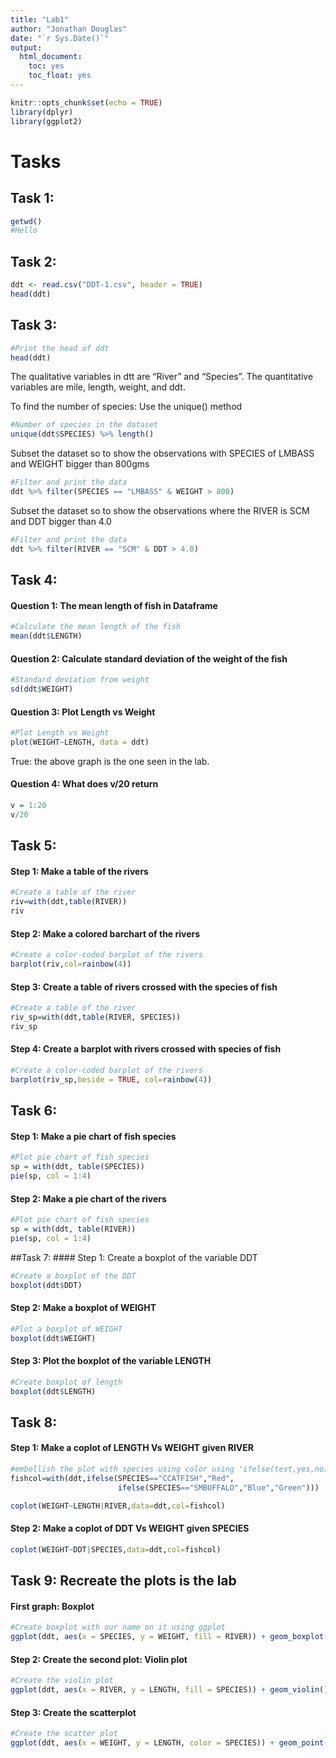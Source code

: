 ```yaml
---
title: "Lab1"
author: "Jonathan Douglas"
date: "`r Sys.Date()`"
output: 
  html_document:
    toc: yes
    toc_float: yes
---
```


```r
knitr::opts_chunk$set(echo = TRUE)
library(dplyr)
library(ggplot2)
```

# Tasks

## Task 1:

```r
getwd()
#Hello
```

## Task 2:
```r
ddt <- read.csv("DDT-1.csv", header = TRUE)
head(ddt)
```

## Task 3:
```r
#Print the head of ddt
head(ddt)
```
The qualitative variables in dtt are "River" and "Species". The quantitative variables are mile, length, weight, and ddt.

To find the number of species: Use the unique() method
```r
#Number of species in the dataset
unique(ddt$SPECIES) %>% length()
```

Subset the dataset so to show the observations with SPECIES of LMBASS and WEIGHT bigger than 800gms
```r
#Filter and print the data
ddt %>% filter(SPECIES == "LMBASS" & WEIGHT > 800)
```
Subset the dataset so to show the observations where the RIVER is SCM and DDT bigger than 4.0

```r
#Filter and print the data
ddt %>% filter(RIVER == "SCM" & DDT > 4.0)
```

## Task 4:
#### Question 1: The mean length of fish in Dataframe

```r
#Calculate the mean length of the fish
mean(ddt$LENGTH)
```

#### Question 2: Calculate standard deviation of the weight of the fish
```r
#Standard deviation from weight
sd(ddt$WEIGHT)
```
#### Question 3: Plot Length vs Weight
```r
#Plot Length vs Weight
plot(WEIGHT~LENGTH, data = ddt)
```

True: the above graph is the one seen in the lab.

#### Question 4: What does v/20 return
```r
v = 1:20
v/20
```



## Task 5:
#### Step 1: Make a table of the rivers
```r
#Create a table of the river
riv=with(ddt,table(RIVER))
riv
```

#### Step 2: Make a colored barchart of the rivers
```r
#Create a color-coded barplot of the rivers
barplot(riv,col=rainbow(4))
```

#### Step 3: Create a table of rivers crossed with the species of fish
```r
#Create a table of the river
riv_sp=with(ddt,table(RIVER, SPECIES))
riv_sp
```
#### Step 4: Create a barplot with rivers crossed with species of fish
```r
#Create a color-coded barplot of the rivers
barplot(riv_sp,beside = TRUE, col=rainbow(4))
```

## Task 6:
#### Step 1: Make a pie chart of fish species
```r
#Plot pie chart of fish species
sp = with(ddt, table(SPECIES))
pie(sp, col = 1:4)
```

#### Step 2: Make a pie chart of the rivers
```r
#Plot pie chart of fish species
sp = with(ddt, table(RIVER))
pie(sp, col = 1:4)
```

##Task 7:
#### Step 1: Create a boxplot of the variable DDT
```r
#Create a boxplot of the DDT
boxplot(ddt$DDT)
```

#### Step 2: Make a boxplot of WEIGHT
```r
#Plot a boxplot of WEIGHT
boxplot(ddt$WEIGHT)
```

#### Step 3: Plot the boxplot of the variable LENGTH
```r
#Create boxplot of length
boxplot(ddt$LENGTH)
```

## Task 8:
#### Step 1:	Make a coplot of LENGTH Vs WEIGHT given RIVER
```r
#embellish the plot with species using color using 'ifelse(test,yes,no)'
fishcol=with(ddt,ifelse(SPECIES=="CCATFISH","Red",
                        ifelse(SPECIES=="SMBUFFALO","Blue","Green")))

coplot(WEIGHT~LENGTH|RIVER,data=ddt,col=fishcol)
```

#### Step 2: Make a coplot of DDT Vs WEIGHT given SPECIES
```r
coplot(WEIGHT~DDT|SPECIES,data=ddt,col=fishcol)
```

## Task 9: Recreate the plots is the lab

#### First graph: Boxplot
```r
#Create boxplot with our name on it using ggplot
ggplot(ddt, aes(x = SPECIES, y = WEIGHT, fill = RIVER)) + geom_boxplot() + ggtitle("Jonathan Douglas")
```

#### Step 2: Create the second plot: Violin plot
```r
#Create the violin plot
ggplot(ddt, aes(x = RIVER, y = LENGTH, fill = SPECIES)) + geom_violin() + ggtitle("Jonathan Douglas")
```

#### Step 3: Create the scatterplot
```r
#Create the scatter plot
ggplot(ddt, aes(x = WEIGHT, y = LENGTH, color = SPECIES)) + geom_point()+ ggtitle("Jonathan Douglas")
```

